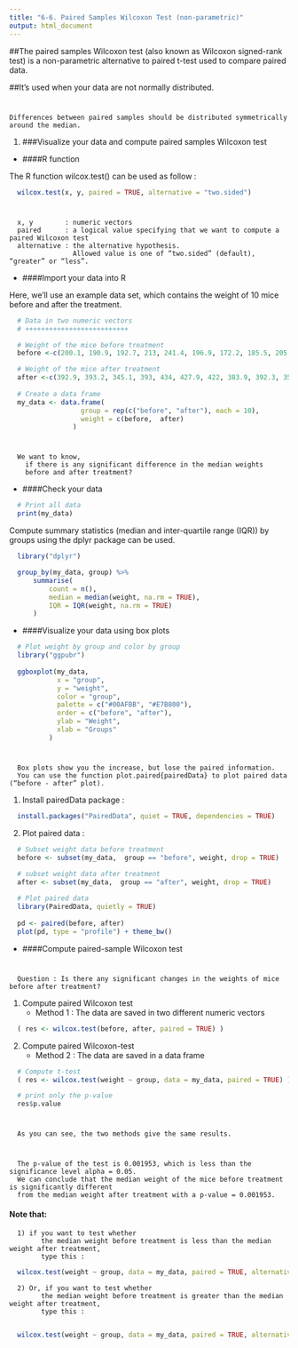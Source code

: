 ```yaml
---
title: "6-6. Paired Samples Wilcoxon Test (non-parametric)"
output: html_document
---
```


##The paired samples Wilcoxon test (also known as Wilcoxon signed-rank test) is a non-parametric alternative to paired t-test used to compare paired data.

##It’s used when your data are not normally distributed.

#
    Differences between paired samples should be distributed symmetrically around the median.

<!-- ![](images/paired-samples-wilcoxon-test.png){width=400px} -->


(@) ###Visualize your data and compute paired samples Wilcoxon test

+ ####R function

The R function wilcox.test() can be used as follow :

```r
  wilcox.test(x, y, paired = TRUE, alternative = "two.sided")
```

#
      x, y        : numeric vectors
      paired      : a logical value specifying that we want to compute a paired Wilcoxon test
      alternative : the alternative hypothesis.
                    Allowed value is one of “two.sided” (default), “greater” or “less”.



+ ####Import your data into R

Here, we’ll use an example data set, which contains the weight of 10 mice 
before and after the treatment.

```r
  # Data in two numeric vectors
  # ++++++++++++++++++++++++++

  # Weight of the mice before treatment
  before <-c(200.1, 190.9, 192.7, 213, 241.4, 196.9, 172.2, 185.5, 205.2, 193.7)

  # Weight of the mice after treatment
  after <-c(392.9, 393.2, 345.1, 393, 434, 427.9, 422, 383.9, 392.3, 352.2)
  
  # Create a data frame
  my_data <- data.frame( 
                  group = rep(c("before", "after"), each = 10),
                  weight = c(before,  after)
                )
```

#
      We want to know, 
        if there is any significant difference in the median weights 
        before and after treatment?


+ ####Check your data

```r
  # Print all data
  print(my_data)
```

Compute summary statistics (median and inter-quartile range (IQR)) 
by groups using the dplyr package can be used.

```r
  library("dplyr")

  group_by(my_data, group) %>%
      summarise(
          count = n(),
          median = median(weight, na.rm = TRUE),
          IQR = IQR(weight, na.rm = TRUE)
      )
```


+ ####Visualize your data using box plots

```r
  # Plot weight by group and color by group
  library("ggpubr")
  
  ggboxplot(my_data, 
            x = "group", 
            y = "weight", 
            color = "group", 
            palette = c("#00AFBB", "#E7B800"),
            order = c("before", "after"),
            ylab = "Weight", 
            xlab = "Groups"
          )
```

#
      Box plots show you the increase, but lose the paired information.
      You can use the function plot.paired{pairedData} to plot paired data (“before - after” plot).

1) Install pairedData package :

```r
  install.packages("PairedData", quiet = TRUE, dependencies = TRUE)
```

2) Plot paired data :

```r
  # Subset weight data before treatment
  before <- subset(my_data,  group == "before", weight, drop = TRUE)

  # subset weight data after treatment
  after <- subset(my_data,  group == "after", weight, drop = TRUE)
  
  # Plot paired data
  library(PairedData, quietly = TRUE)
  
  pd <- paired(before, after)
  plot(pd, type = "profile") + theme_bw()
```


+ ####Compute paired-sample Wilcoxon test

#
      Question : Is there any significant changes in the weights of mice before after treatment?

1) Compute paired Wilcoxon test
    - Method 1 : The data are saved in two different numeric vectors

```r
  ( res <- wilcox.test(before, after, paired = TRUE) )
```

2) Compute paired Wilcoxon-test
    - Method 2 : The data are saved in a data frame

```r
  # Compute t-test
  ( res <- wilcox.test(weight ~ group, data = my_data, paired = TRUE) )

  # print only the p-value
  res$p.value
```

#
      As you can see, the two methods give the same results.
    
#
      The p-value of the test is 0.001953, which is less than the significance level alpha = 0.05.
      We can conclude that the median weight of the mice before treatment is significantly different 
      from the median weight after treatment with a p-value = 0.001953.


#### Note that:

      1) if you want to test whether 
            the median weight before treatment is less than the median weight after treatment,
            type this :

```r
  wilcox.test(weight ~ group, data = my_data, paired = TRUE, alternative = "less")
```

      2) Or, if you want to test whether 
            the median weight before treatment is greater than the median weight after treatment,
            type this :
        
```r
  wilcox.test(weight ~ group, data = my_data, paired = TRUE, alternative = "greater")
```

